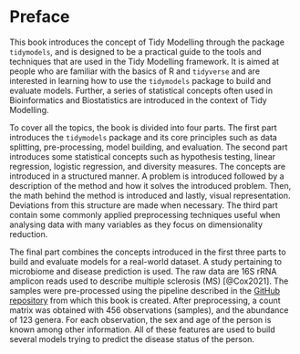 # Preface {.unnumbered}

This book introduces the concept of Tidy Modelling through the package `tidymodels`, and is designed to be a practical guide to the tools and techniques that are used in the Tidy Modelling framework. It is aimed at people who are familiar with the basics of R and `tidyverse` and are interested in learning how to use the `tidymodels` package to build and evaluate models. Further, a series of statistical concepts often used in Bioinformatics and Biostatistics are introduced in the context of Tidy Modelling.

To cover all the topics, the book is divided into four parts. The first part introduces the `tidymodels` package and its core principles such as data splitting, pre-processing, model building, and evaluation. The second part introduces some statistical concepts such as hypothesis testing, linear regression, logistic regression, and diversity measures. The concepts are introduced in a structured manner. A problem is introduced followed by a description of the method and how it solves the introduced problem. Then, the math behind the method is introduced and lastly, visual representation. Deviations from this structure are made when necessary. The third part contain some commonly applied preprocessing techniques useful when analysing data with many variables as they focus on dimensionality reduction.

The final part combines the concepts introduced in the first three parts to build and evaluate models for a real-world dataset. A study pertaining to microbiome and disease prediction is used. The raw data are 16S rRNA amplicon reads used to describe multiple sclerosis (MS) [@Cox2021]. The samples were pre-processed using the pipeline described in the [GitHub repository](https://github.com/WilliamH-R/BioStatistics) from which this book is created. After preprocessing, a count matrix was obtained with 456 observations (samples), and the abundance of 123 genera. For each observation, the sex and age of the person is known among other information. All of these features are used to build several models trying to predict the disease status of the person.
